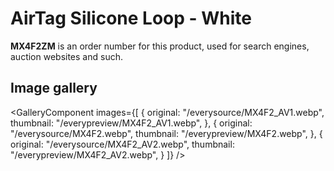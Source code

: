
# AirTag Silicone Loop - White

<Callout type='info' emoji='👉🏻'>**MX4F2ZM** is an order number for this product, used for search engines, auction websites and such.</Callout>

## Image gallery

<GalleryComponent
    images={[
      {
        original: "/everysource/MX4F2_AV1.webp",
        thumbnail: "/everypreview/MX4F2_AV1.webp",
      },
      {
        original: "/everysource/MX4F2.webp",
        thumbnail: "/everypreview/MX4F2.webp",
      },
      {
        original: "/everysource/MX4F2_AV2.webp",
        thumbnail: "/everypreview/MX4F2_AV2.webp",
      }
    ]}
  />
